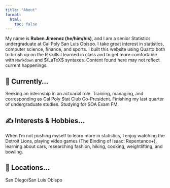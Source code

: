 ```yaml
---
title: "About"
format:
  html:
    toc: false
---
```


My name is **Ruben Jimenez (he/him/his)**, and I am a senior Statistics undergraduate at Cal Poly San Luis Obispo. I take great interest in statistics, computer science, finance, and sports. I built this website using Quarto both to brush up on the R skills I learned in class and to get more comfortable with `Markdown` and $\LaTeX$ syntaxes. Content found here may not reflect current happenings.

## 🔭 Currently... 
Seeking an internship in an actuarial role. Training, managing, and corresponding as Cal Poly Stat Club Co-President. Finishing my last quarter of undergraduate studies. Studying for SOA Exam FM. 

## ✍  Interests & Hobbies... 
When I'm not pushing myself to learn more in statistics, I enjoy watching the Detroit Lions, playing video games (The Binding of Isaac: Repentance+), learning about cars, researching fashion, hiking, cooking, weightlifting, and bowling.

## 📍 Locations...
San Diego/San Luis Obispo